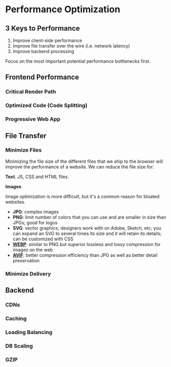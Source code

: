 # Performance Optimization

## 3 Keys to Performance

1. Improve client-side performance
2. Improve file transfer over the wire (i.e. network latency)
3. Improve backend processing

Focus on the most important potential performance bottlenecks first.

## Frontend Performance

### Critical Render Path

### Optimized Code (Code Splitting)

### Progressive Web App

## File Transfer

### Minimize Files
Minimizing the file size of the different files that we ship to the browser will improve the performance of a website. We can reduce the file size for:

**Text**. JS, CSS and HTML files.

**Images**

Image optimization is more difficult, but it's a common reason for bloated websites.

- **JPG**: complex images
- **PNG**: limit number of colors that you can use and are smaller in size than JPGs; good for logos
- **SVG**: vector graphics; designers work with on Adobe, Sketch, etc; you can expand an SVG to several times its size and it will retain its details; can be customized with CSS
- [**WEBP**](https://developers.google.com/speed/webp): similar to PNG but superior lossless and lossy compression for images on the web
- [**AVIF**](https://en.wikipedia.org/wiki/AVIF): better compression efficiency than JPG as well as better detail preservation

### Minimize Delivery

## Backend

### CDNs

### Caching

### Loading Balancing

### DB Scaling

### GZIP